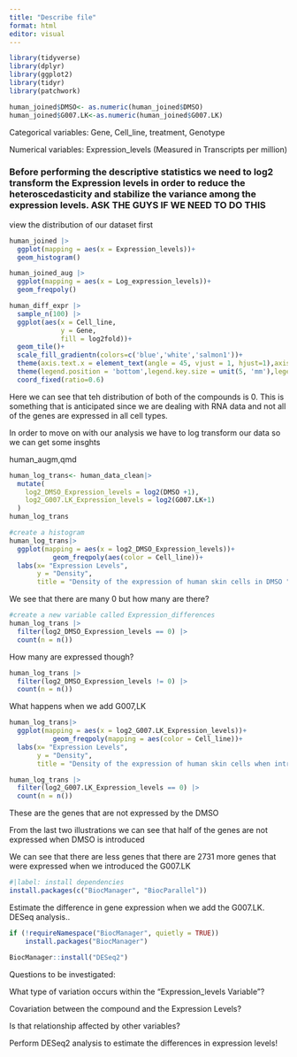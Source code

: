 ```yaml
---
title: "Describe file"
format: html
editor: visual
---
```


```r
library(tidyverse)
library(dplyr)
library(ggplot2)
library(tidyr)
library(patchwork)

```

```r
human_joined$DMSO<- as.numeric(human_joined$DMSO)
human_joined$G007.LK<-as.numeric(human_joined$G007.LK)
```

Categorical variables: Gene, Cell_line, treatment, Genotype

Numerical variables: Expression_levels (Measured in Transcripts per million)

### Before performing the descriptive statistics we need to log2 transform the Expression levels in order to reduce the heteroscedasticity and stabilize the variance among the expression levels. ASK THE GUYS IF WE NEED TO DO THIS

view the distribution of our dataset first

```r
human_joined |> 
  ggplot(mapping = aes(x = Expression_levels))+
  geom_histogram()
```

```r
human_joined_aug |>
  ggplot(mapping = aes(x = Log_expression_levels))+
  geom_freqpoly()
```

```r
human_diff_expr |> 
  sample_n(100) |>
  ggplot(aes(x = Cell_line, 
             y = Gene, 
             fill = log2fold))+
  geom_tile()+
  scale_fill_gradientn(colors=c('blue','white','salmon1'))+
  theme(axis.text.x = element_text(angle = 45, vjust = 1, hjust=1),axis.text=element_text(size=4),axis.title=element_text(size=5))+
  theme(legend.position = 'bottom',legend.key.size = unit(5, 'mm'),legend.title= element_text(size=5),legend.text=element_text(size=5))+
  coord_fixed(ratio=0.6)
```

Here we can see that teh distribution of both of the compounds is 0. This is something that is anticipated since we are dealing with RNA data and not all of the genes are expressed in all cell types.

In order to move on with our analysis we have to log transform our data so we can get some insghts

human_augm,qmd

```r
human_log_trans<- human_data_clean|> 
  mutate(
    log2_DMSO_Expression_levels = log2(DMSO +1),
    log2_G007.LK_Expression_levels = log2(G007.LK+1)
  )
human_log_trans
```

```r
#create a histogram
human_log_trans|> 
  ggplot(mapping = aes(x = log2_DMSO_Expression_levels))+
           geom_freqpoly(aes(color = Cell_line))+
  labs(x= "Expression Levels",
       y = "Density",
       title = "Density of the expression of human skin cells in DMSO ")

```

We see that there are many 0 but how many are there?

```r

#create a new variable called Expression_differences
human_log_trans |> 
  filter(log2_DMSO_Expression_levels == 0) |> 
  count(n = n())
```

How many are expressed though?

```r
human_log_trans |> 
  filter(log2_DMSO_Expression_levels != 0) |> 
  count(n = n())
```

What happens when we add G007,LK

```r
human_log_trans|> 
  ggplot(mapping = aes(x = log2_G007.LK_Expression_levels))+
           geom_freqpoly(mapping = aes(color = Cell_line))+
  labs(x= "Expression Levels",
       y = "Density",
       title = "Density of the expression of human skin cells when introducing G007.LK")
```

```r
human_log_trans |> 
  filter(log2_G007.LK_Expression_levels == 0) |> 
  count(n = n())
```

These are the genes that are not expressed by the DMSO

From the last two illustrations we can see that half of the genes are not expressed when DMSO is introduced

We can see that there are less genes that there are 2731 more genes that were expressed when we introduced the G007.LK

```r
#|label: install dependencies
install.packages(c("BiocManager", "BiocParallel"))
```

Estimate the difference in gene expression when we add the G007.LK. DESeq analysis..

```r

if (!requireNamespace("BiocManager", quietly = TRUE))
    install.packages("BiocManager")

BiocManager::install("DESeq2")
```

Questions to be investigated:

What type of variation occurs within the "Expression_levels Variable"?

Covariation between the compound and the Expression Levels?

Is that relationship affected by other variables?

Perform DESeq2 analysis to estimate the differences in expression levels!
